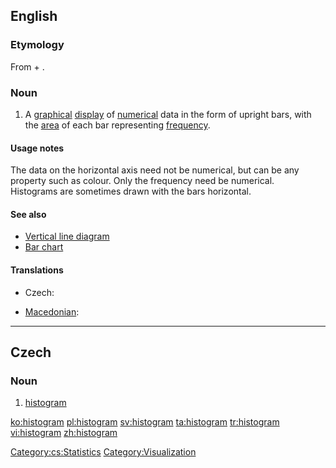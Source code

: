 ==English==
{{wikipedia}}
===Etymology===
From {{etyl|grc|en}} {{term|ἱστός||lang=grc|tr=histos|mast}} +  {{term|-γραμμα|tr=-gramma|lang=grc}}.

===Noun===
{{en-noun}}

# {{statistics}} A [[graphical]] [[display]] of [[numerical]] data in the form of upright bars, with the [[area]] of each bar representing [[frequency]].

====Usage notes====
The data on the horizontal axis need not be numerical, but can be any property such as colour.  Only the frequency need be numerical.<br>
Histograms are sometimes drawn with the bars horizontal.

====See also====
*[[Vertical line diagram]]
*[[Bar chart]]

====Translations====
{{trans-top|graphical display}}
* Czech: {{t-|cs|histogram|m}}
{{trans-mid}}
* [[Macedonian]]: {{t|mk|хистограм|m|tr=hístogram|sc=Cyrl|xs=Macedonian}}
{{trans-bottom}}

----

==Czech==

===Noun===
{{cs-noun|g=m}}

# [[#English|histogram]]

[[Category:cs:Statistics]]
[[Category:Visualization]]

[[ko:histogram]]
[[pl:histogram]]
[[sv:histogram]]
[[ta:histogram]]
[[tr:histogram]]
[[vi:histogram]]
[[zh:histogram]]